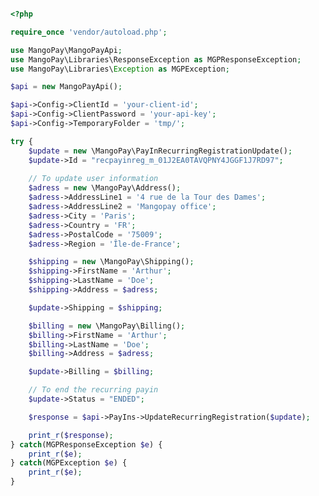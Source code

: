 ```php PHP  

<?php 

require_once 'vendor/autoload.php';

use MangoPay\MangoPayApi;
use MangoPay\Libraries\ResponseException as MGPResponseException;
use MangoPay\Libraries\Exception as MGPException;

$api = new MangoPayApi();

$api->Config->ClientId = 'your-client-id';
$api->Config->ClientPassword = 'your-api-key';
$api->Config->TemporaryFolder = 'tmp/';

try {
    $update = new \MangoPay\PayInRecurringRegistrationUpdate();
    $update->Id = "recpayinreg_m_01J2EA0TAVQPNY4JGGF1J7RD97";
    
    // To update user information
    $adress = new \MangoPay\Address();
    $adress->AddressLine1 = '4 rue de la Tour des Dames';
    $adress->AddressLine2 = 'Mangopay office';
    $adress->City = 'Paris';
    $adress->Country = 'FR';
    $adress->PostalCode = '75009';
    $adress->Region = 'Île-de-France';

    $shipping = new \MangoPay\Shipping();
    $shipping->FirstName = 'Arthur';
    $shipping->LastName = 'Doe';
    $shipping->Address = $adress;

    $update->Shipping = $shipping;

    $billing = new \MangoPay\Billing();
    $billing->FirstName = 'Arthur';
    $billing->LastName = 'Doe';
    $billing->Address = $adress;

    $update->Billing = $billing;

    // To end the recurring payin
    $update->Status = "ENDED";

    $response = $api->PayIns->UpdateRecurringRegistration($update);

    print_r($response);
} catch(MGPResponseException $e) {
    print_r($e);
} catch(MGPException $e) {
    print_r($e);
}  
```
